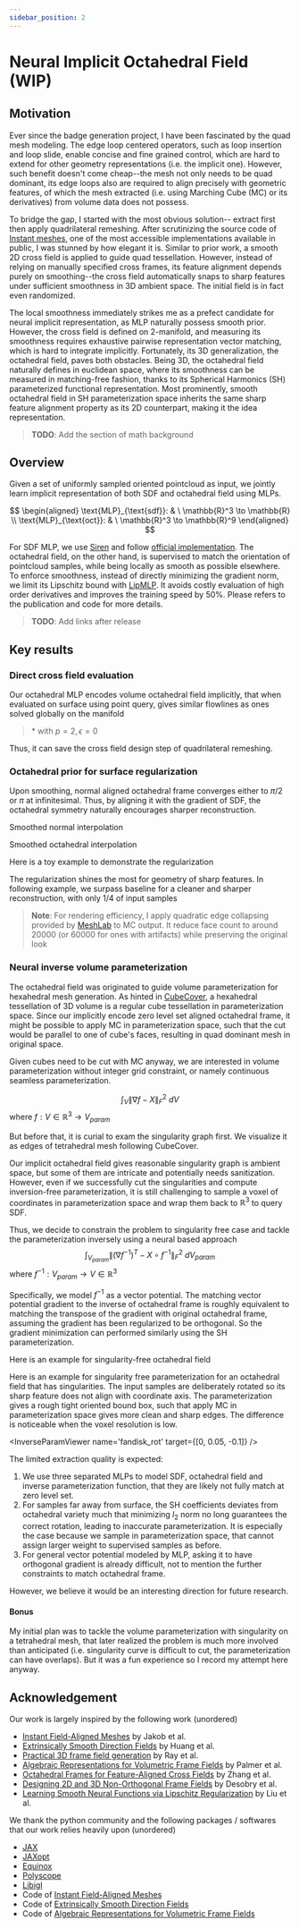 ```yaml
---
sidebar_position: 2
---
```




# Neural Implicit Octahedral Field (WIP)

## Motivation

Ever since the badge generation project, I have been fascinated by the quad mesh modeling. The edge loop centered operators, such as loop insertion and loop slide, enable concise and fine grained control, which are hard to extend for other geometry representations (i.e. the implicit one). However, such benefit doesn't come cheap--the mesh not only needs to be quad dominant, its edge loops also are required to align precisely with geometric features, of which the mesh extracted (i.e. using Marching Cube (MC) or its derivatives) from volume data does not possess.

To bridge the gap, I started with the most obvious solution-- extract first then apply quadrilateral remeshing. After scrutinizing the source code of [Instant meshes](https://github.com/wjakob/instant-meshes), one of the most accessible implementations available in public, I was stunned by how elegant it is. Similar to prior work, a smooth 2D cross field is applied to guide quad tessellation. However, instead of relying on manually specified cross frames, its feature alignment depends purely on smoothing--the cross field automatically snaps to sharp features under sufficient smoothness in 3D ambient space. The initial field is in fact even randomized.

The local smoothness immediately strikes me as a prefect candidate for neural implicit representation, as MLP naturally possess smooth prior. However, the cross field is defined on 2-manifold, and measuring its smoothness requires exhaustive pairwise representation vector matching, which is hard to integrate implicitly. Fortunately, its 3D generalization, the octahedral field, paves both obstacles. Being 3D, the octahedral field naturally defines in euclidean space, where its smoothness can be measured in matching-free fashion, thanks to its Spherical Harmonics (SH) parameterized functional representation. Most prominently, smooth octahedral field in SH parameterization space inherits the same sharp feature alignment property as its 2D counterpart, making it the idea representation.

> **TODO**: Add the section of math background

## Overview
Given a set of uniformly sampled oriented pointcloud as input, we jointly learn implicit representation of both SDF and octahedral field using MLPs.

$$
\begin{aligned}
\text{MLP}_{\text{sdf}}: & \ \mathbb{R}^3 \to \mathbb{R} \\
\text{MLP}_{\text{oct}}: & \ \mathbb{R}^3 \to \mathbb{R}^9
\end{aligned}
$$

For SDF MLP, we use [Siren](https://github.com/vsitzmann/siren) and follow [official implementation](https://github.com/vsitzmann/siren/blob/4df34baee3f0f9c8f351630992c1fe1f69114b5f/loss_functions.py#L214). The octahedral field, on the other hand, is supervised to match the orientation of pointcloud samples, while being locally as smooth as possible elsewhere. To enforce smoothness, instead of directly minimizing the gradient norm, we limit its Lipschitz bound with [LipMLP](https://nv-tlabs.github.io/lip-mlp/). It avoids costly evaluation of high order derivatives and improves the training speed by 50%. Please refers to the publication and code for more details.

> **TODO**: Add links after release

## Key results
### Direct cross field evaluation
Our octahedral MLP encodes volume octahedral field implicitly, that when evaluated on surface using point query, gives similar flowlines as ones solved globally on the manifold

<FlowlineGroup />

> \* with $p=2, \epsilon=0$

Thus, it can save the cross field design step of quadrilateral remeshing.

### Octahedral prior for surface regularization
Upon smoothing, normal aligned octahedral frame converges either to $\pi / 2$ or $\pi$ at infinitesimal. Thus, by aligning it with the gradient of SDF, the octahedral symmetry naturally encourages sharper reconstruction.

<div style={{width: '400px', margin: "0 auto"}}>
    <div class="container">
        <div class="row">
        <div class="col">
        <NormalInterp />
        <p style={{ textAlign: 'center' }}>Smoothed normal interpolation</p>
        </div>
        <div class="col">
        <OctInterp />
        <p style={{ textAlign: 'center' }}>Smoothed octahedral interpolation</p>
        </div>
    </div>
    </div>
</div>

Here is a toy example to demonstrate the regularization

<ToyViewer />

The regularization shines the most for geometry of sharp features. In following example, we surpass baseline for a cleaner and sharper reconstruction, with only $1/4$ of input samples

<RegViewer />

> **Note**: For rendering efficiency, I apply quadratic edge collapsing provided by [MeshLab](https://www.meshlab.net) to MC output. It reduce face count to around 20000 (or 60000 for ones with artifacts) while preserving the original look

### Neural inverse volume parameterization
The octahedral field was originated to guide volume parameterization for hexahedral mesh generation. As hinted in [CubeCover](http://www.mi.fu-berlin.de/en/math/groups/ag-geom/publications/db/2011_Nieser-Reitebuch-Polthier_CubeCover.pdf), a hexahedral tessellation of 3D volume is a regular cube tessellation in parameterization space. Since our implicitly encode zero level set aligned octahedral frame, it might be possible to apply MC in parameterization space, such that the cut would be parallel to one of cube's faces, resulting in quad dominant mesh in original space.

Given cubes need to be cut with MC anyway, we are interested in volume parameterization without integer grid constraint, or namely continuous seamless parameterization.

$$
\int_{V} \| \nabla f- X \|_F^2 \ d{V}
$$
where $f: V \in \mathbb{R}^3 \to V_{param}$

But before that, it is curial to exam the singularity graph first. We visualize it as edges of tetrahedral mesh following CubeCover.

<SingularityViewer />

Our implicit octahedral field gives reasonable singularity graph is ambient space, but some of them are intricate and potentially needs sanitization. However, even if we successfully cut the singularities and compute inversion-free parameterization, it is still challenging to sample a voxel of coordinates in parameterization space and wrap them back to $\mathbb{R}^3$ to query SDF.

Thus, we decide to constrain the problem to singularity free case and tackle the parameterization inversely using a neural based approach
$$
\int_{V_{param}} \| (\nabla f^{-1})^T - X \circ f^{-1} \|_F^2 \ d{V_{param}}
$$
where $f^{-1}: V_{param} \to V \in \mathbb{R}^3$

Specifically, we model $f^{-1}$ as a vector potential. The matching vector potential gradient to the inverse of octahedral frame is roughly equivalent to matching the transpose of the gradient with original octahedral frame, assuming the gradient has been regularized to be orthogonal. So the gradient minimization can performed similarly using the SH parameterization.

Here is an example for singularity-free octahedral field

<InverseParamViewer name='cube_twist' />

Here is an example for singularity free parameterization for an octahedral field that has singularities. The input samples are deliberately rotated so its sharp feature does not align with coordinate axis. The parameterization gives a rough tight oriented bound box, such that apply MC in parameterization space gives more clean and sharp edges. The difference is noticeable when the voxel resolution is low.

<InverseParamViewer name='fandisk_rot' target={[0, 0.05, -0.1]} />

The limited extraction quality is expected:
1. We use three separated MLPs to model SDF, octahedral field and inverse parameterization function, that they are likely not fully match at zero level set.
2. For samples far away from surface, the SH coefficients deviates from octahedral variety much that minimizing $l_2$ norm no long guarantees the correct rotation, leading to inaccurate parameterization. It is especially the case because we sample in parameterization space, that cannot assign larger weight to supervised samples as before.
3. For general vector potential modeled by MLP, asking it to have orthogonal gradient is already difficult, not to mention the further constraints to match octahedral frame.

However, we believe it would be an interesting direction for future research.

#### Bonus
My initial plan was to tackle the volume parameterization with singularity on a tetrahedral mesh, that later realized the problem is much more involved than anticipated (i.e. singularity curve is difficult to cut, the parameterization can have overlaps). But it was a fun experience so I record my attempt here anyway.

<ParamViewer />


## Acknowledgement
Our work is largely inspired by the following work (unordered)
- [Instant Field-Aligned Meshes](https://igl.ethz.ch/projects/instant-meshes/) by Jakob et al.
- [Extrinsically Smooth Direction Fields](https://adshhzy.github.io/projectfolder/ESDF/extrinsic.pdf) by Huang et al.
- [Practical 3D frame field generation](https://dl.acm.org/doi/pdf/10.1145/2980179.2982408) by Ray et al.
- [Algebraic Representations for Volumetric Frame Fields](https://boris.unibe.ch/143298/1/3366786.pdf) by Palmer et al.
- [Octahedral Frames for Feature-Aligned Cross Fields](https://people.csail.mit.edu/jsolomon/assets/crossfields.pdf) by Zhang et al.
- [Designing 2D and 3D Non-Orthogonal Frame Fields](https://inria.hal.science/hal-03287233/file/ff_nonortho.pdf) by Desobry et al.
- [Learning Smooth Neural Functions via Lipschitz Regularization](https://nv-tlabs.github.io/lip-mlp/) by Liu et al.

We thank the python community and the following packages / softwares that our work relies heavily upon (unordered)
- [JAX](https://github.com/google/jax)
- [JAXopt](https://github.com/google/jaxopt)
- [Equinox](https://github.com/patrick-kidger/equinox)
- [Polyscope](https://polyscope.run)
- [Libigl](https://github.com/libigl/libigl)
- Code of [Instant Field-Aligned Meshes](https://github.com/wjakob/instant-meshes)
- Code of [Extrinsically Smooth Direction Fields](https://github.com/adshhzy/SMI2016_Extrinsic)
- Code of [Algebraic Representations for Volumetric Frame Fields](https://github.com/dpa1mer/arff)